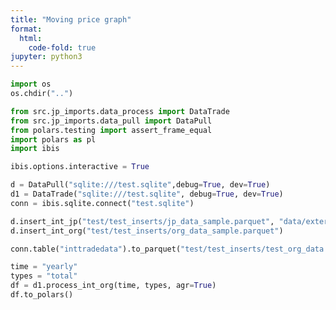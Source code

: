 ```yaml
---
title: "Moving price graph"
format:
  html:
    code-fold: true
jupyter: python3
---
```


```python
import os
os.chdir("..")
```

```python
from src.jp_imports.data_process import DataTrade
from src.jp_imports.data_pull import DataPull
from polars.testing import assert_frame_equal
import polars as pl
import ibis

ibis.options.interactive = True

d = DataPull("sqlite:///test.sqlite",debug=True, dev=True)
d1 = DataTrade("sqlite:///test.sqlite", debug=True, dev=True)
conn = ibis.sqlite.connect("test.sqlite")
```

```python
d.insert_int_jp("test/test_inserts/jp_data_sample.parquet", "data/external/code_agr.json")
d.insert_int_org("test/test_inserts/org_data_sample.parquet")
```

```python
conn.table("inttradedata").to_parquet("test/test_inserts/test_org_data.parquet")
```

```python
time = "yearly"
types = "total"
df = d1.process_int_org(time, types, agr=True)
df.to_polars()
```